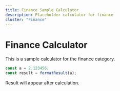 ```yaml
---
title: Finance Sample Calculator
description: Placeholder calculator for finance
cluster: "Finance"
---
```



# Finance Calculator

This is a sample calculator for the finance category.

```js
const a = 2.123456;
const result = formatResult(a);
```

Result will appear after calculation.
